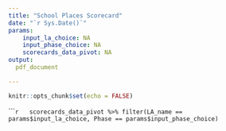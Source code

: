 ```yaml
---
title: "School Places Scorecard"
date: "`r Sys.Date()`"
params: 
    input_la_choice: NA
    input_phase_choice: NA
    scorecards_data_pivot: NA
output:
  pdf_document

---
```


```r
knitr::opts_chunk$set(echo = FALSE)
```

``````r
  scorecards_data_pivot %>% filter(LA_name == params$input_la_choice, Phase == params$input_phase_choice)
```